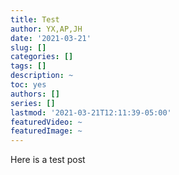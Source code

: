 ```yaml
---
title: Test
author: YX,AP,JH
date: '2021-03-21'
slug: []
categories: []
tags: []
description: ~
toc: yes
authors: []
series: []
lastmod: '2021-03-21T12:11:39-05:00'
featuredVideo: ~
featuredImage: ~
---
```

Here is a test post 